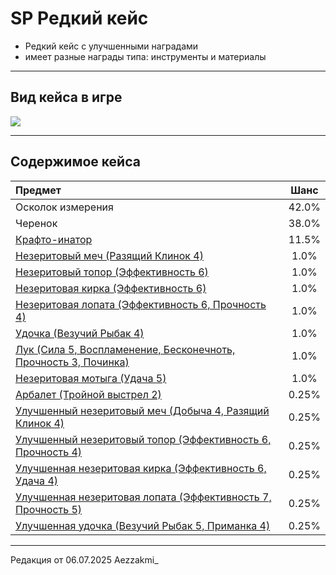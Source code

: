 # SP Редкий кейс
- Редкий кейс с улучшенными наградами
- имеет разные награды типа: инструменты и материалы

--------

## Вид кейса в игре

<img src="https://raw.githubusercontent.com/mc-eternity/web-wikipages/refs/heads/master/assets/casesp_rare.webp" />

--------

## Содержимое кейса

| Предмет | Шанс |
| :------ | :---: |
| Осколок измерения | 42.0% |
| Черенок | 38.0% |
| [Крафто-инатор](https://www.etty.su/docs/wiki-survival/seasonpass/craftinator) | 11.5% |
| [Незеритовый меч (Разящий Клинок 4)](https://www.etty.su/docs/wiki-survival/seasonpass/spsword) | 1.0% |
| [Незеритовый топор (Эффективность 6)](https://www.etty.su/docs/wiki-survival/seasonpass/spaxe) | 1.0% |
| [Незеритовая кирка (Эффективность 6)](https://www.etty.su/docs/wiki-survival/seasonpass/sppickaxe) | 1.0% |
| [Незеритовая лопата (Эффективность 6, Прочность 4)](https://www.etty.su/docs/wiki-survival/seasonpass/spshovel) | 1.0% |
| [Удочка (Везучий Рыбак 4)](https://www.etty.su/docs/wiki-survival/seasonpass/spfish) | 1.0% |
| [Лук (Сила 5, Воспламенение, Бесконечноть, Прочность 3, Починка)](https://www.etty.su/docs/wiki-survival/seasonpass/spluk) | 1.0% |
| [Незеритовая мотыга (Удача 5)](https://www.etty.su/docs/wiki-survival/seasonpass/spmot) | 1.0% |
| [Арбалет (Тройной выстрел 2)](https://www.etty.su/docs/wiki-survival/seasonpass/spcrossbow) | 0.25% |
| [Улучшенный незеритовый меч (Добыча 4, Разящий Клинок 4)](https://www.etty.su/docs/wiki-survival/seasonpass/spsword) | 0.25% |
| [Улучшенный незеритовый топор (Эффективность 6, Прочность 4)](https://www.etty.su/docs/wiki-survival/seasonpass/spaxe) | 0.25% |
| [Улучшенная незеритовая кирка (Эффективность 6, Удача 4)](https://www.etty.su/docs/wiki-survival/seasonpass/sppickaxe) | 0.25% |
| [Улучшенная незеритовая лопата (Эффективность 7, Прочность 5)](https://www.etty.su/docs/wiki-survival/seasonpass/spshovel) | 0.25% |
| [Улучшенная удочка (Везучий Рыбак 5, Приманка 4)](https://www.etty.su/docs/wiki-survival/seasonpass/spfish) | 0.25% |

--------

<Badge bgColor="#ffad47" textColor="#000000">Редакция от 06.07.2025</Badge> <Badge bgColor="#88bfbd" textColor="#000000">Aezzakmi_</Badge>
